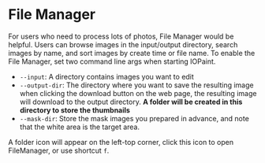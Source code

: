 
# File Manager

For users who need to process lots of photos, File Manager would be helpful. Users can browse images in
the input/output directory, search images by name, and sort images by create time or file name.
To enable the File Manager, set two command line args when starting IOPaint.

- `--input`: A directory contains images you want to edit
- `--output-dir`: The directory where you want to save the resulting image when clicking the download button on the web page,
  the resulting image will download to the output directory. **A folder will be created in this directory to store the thumbnails**
- `--mask-dir`: Store the mask images you prepared in advance, and note that the white area is the target area.

A folder icon will appear on the left-top corner, click this icon to open FileManager, or use shortcut `f`.

<YouTube youTubeId="GyxrzyO73qM" />
